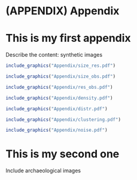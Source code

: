 # (APPENDIX) Appendix {.unnumbered}

# This is my first appendix

Describe the content: synthetic images

\newpage

```r
include_graphics("Appendix/size_res.pdf")
```

\newpage

```r
include_graphics("Appendix/size_obs.pdf")
```

\newpage

```r
include_graphics("Appendix/res_obs.pdf")
```

\newpage

```r
include_graphics("Appendix/density.pdf")
```

\newpage

```r
include_graphics("Appendix/distr.pdf")
```

\newpage

```r
include_graphics("Appendix/clustering.pdf")
```

\newpage

```r
include_graphics("Appendix/noise.pdf")
```

# This is my second one

Include archaeological images
